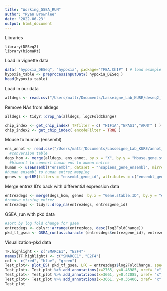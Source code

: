 ---
title: "Working_GSEA_RUN"
author: "Ryan Brownlee"
date: '2022-06-23'
output: html_document
---
Libraries
```library(TFEA.ChIP)
library(DESeq2)
library(biomaRt)
```
Load in vignette data
```{r}
data( "hypoxia_DESeq", "hypoxia", package="TFEA.ChIP" ) # load example datasets
hypoxia_table <- preprocessInputData( hypoxia_DESeq )
head(hypoxia_table)
```
Load in our data
```{r}
alldegs <- read.csv("/Users/mattr/Documents/Lasseigne_Lab_KURE/deseq2_fullres_39.csv")
```
Remove NAs from alldegs
```{r}
alldegs <- tidyr::drop_na(alldegs, log2FoldChange)
```
```{r}
chip_index <- get_chip_index( TFfilter = c( "HIF1A","EPAS1","ARNT" ) )
chip_index2 <- get_chip_index( encodeFilter = TRUE )
```
Mouse to human (ensembl)
```{r}
ens_annot <- read.csv("/Users/mattr/Documents/Lasseigne_Lab_KURE/annot_ens_humanmouse.csv")
  #conversion table
degs_hom <- merge(alldegs, ens_annot, by.x = "X", by.y = "Mouse.gene.stable.ID")
  #biomart to convert human ens to human entrez
human <- useEnsembl("ensembl", dataset = "hsapiens_gene_ensembl", mirror = "useast")
#human ensembl to human entrez mapping
genes <- getBM(filters = "ensembl_gene_id", attributes = c("ensembl_gene_id","entrezgene_id"), values = degs_hom$Gene.stable.ID, mart = human)
```
Merge entrez ID's back with differential expression data
```{r}
entrezdegs <- merge(degs_hom, genes, by.x = "Gene.stable.ID", by.y = "ensembl_gene_id")
#remove missing entrez
entrezdegs <- tidyr::drop_na(entrezdegs, entrezgene_id)
```
GSEA_run with pkd data
```{r}
#sort by log fold change for gsea
entrezdegs <- dplyr::arrange(entrezdegs, desc(log2FoldChange))
pkd_tf_gsea <- GSEA_run(as.character(entrezdegs$entrezgene_id), entrezdegs$log2FoldChange, chip_index2, get.RES = TRUE)
```
Visualization-pkd data
```{r}
TF.highlight <- c("SMARCE1", "E2F4")
names(TF.highlight) <- c("SMARCE1", "E2F4")
col <- c("red", "blue", "green")
Test_plot<- plot_ES( pkd_tf_gsea, LFC = entrezdegs$log2FoldChange, specialTF = TF.highlight, TF_colors = col)
Test_plot<- Test_plot %>% add_annotations(x=2765, y=0.46985, xref= "x", yref= "y", text = "ENCSR968QDP.SMARCE1.Hep-G2", xanchor='right', showarrow = F)
Test_plot<- Test_plot %>% add_annotations(x=3661, y=0.42085, xref= "x", yref= "y", text = "ENCSR000DYY.E2F4.GM12878", xanchor='right', showarrow = F)
Test_plot<- Test_plot %>% add_annotations(x=3661, y=0.36406, xref= "x", yref= "y", text = "ENCSR000EVL.E2F4.HeLA-S3", xanchor='right', showarrow = F)
Test_plot
```
